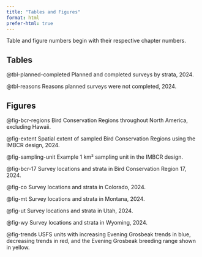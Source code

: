 ```yaml
---
title: "Tables and Figures"
format: html
prefer-html: true
---
```

::: {.callout-note}
Table and figure numbers begin with their respective chapter numbers.
:::

## Tables {.unnumbered}

@tbl-planned-completed Planned and completed surveys by strata, 2024.

@tbl-reasons Reasons planned surveys were not completed, 2024.

## Figures {.unnumbered}



@fig-bcr-regions Bird Conservation Regions throughout North America, excluding Hawaii.

@fig-extent Spatial extent of sampled Bird Conservation Regions using the IMBCR design, 2024.

@fig-sampling-unit Example 1 km² sampling unit in the IMBCR design.

@fig-bcr-17 Survey locations and strata in Bird Conservation Region 17, 2024.

@fig-co Survey locations and strata in Colorado, 2024.

@fig-mt Survey locations and strata in Montana, 2024.

@fig-ut Survey locations and strata in Utah, 2024.

@fig-wy Survey locations and strata in Wyoming, 2024.

@fig-trends USFS units with increasing Evening Grosbeak trends in blue, decreasing trends in red, and the Evening Grosbeak breeding range shown in yellow.





